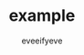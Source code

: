 ---
title: example
desc: example desc
banner: path/to/banner
author: eveeifyeve
extraFooterClass: mb-[90%]
bannerSize: 100
link: 'https://teaclient.net/news'
pubDate: 2024-03-19
---